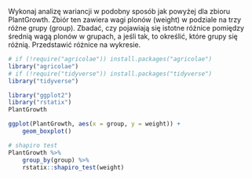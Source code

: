 Wykonaj analizę wariancji w podobny sposób jak powyżej dla zbioru PlantGrowth.
Zbiór ten zawiera wagi plonów (weight) w podziale na trzy różne grupy (group).
Zbadać, czy pojawiają się istotne różnice pomiędzy średnią wagą plonów w grupach,
a jeśli tak, to określić, które grupy się różnią. Przedstawić różnice na wykresie.
```r
# if (!require("agricolae")) install.packages("agricolae")
library("agricolae")
# if (!require("tidyverse")) install.packages("tidyverse")
library("tidyverse")

library("ggplot2")
library("rstatix")
PlantGrowth

ggplot(PlantGrowth, aes(x = group, y = weight)) +
    geom_boxplot()

# shapiro test
PlantGrowth %>%
    group_by(group) %>%
    rstatix::shapiro_test(weight)
```